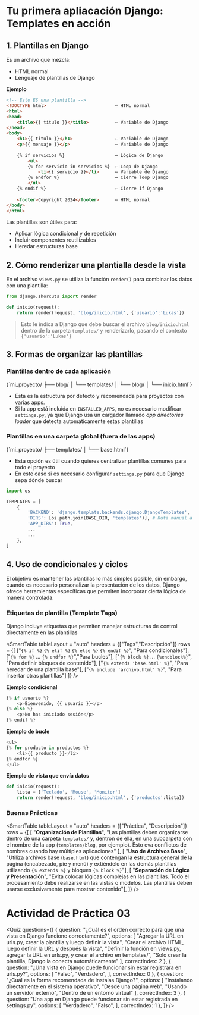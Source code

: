 # Tu primera apliacación Django: Templates en acción

## 1. Plantillas en Django

Es un archivo que mezcla: 

- HTML normal
- Lenguaje de plantillas de Django

**Ejemplo**

```html
<!-- Esto ES una plantilla -->
<!DOCTYPE html>                          ← HTML normal
<html>
<head>
    <title>{{ titulo }}</title>          ← Variable de Django
</head>
<body>
    <h1>{{ titulo }}</h1>                ← Variable de Django
    <p>{{ mensaje }}</p>                 ← Variable de Django
    
    {% if servicios %}                   ← Lógica de Django
        <ul>
        {% for servicio in servicios %}  ← Loop de Django
            <li>{{ servicio }}</li>      ← Variable de Django
        {% endfor %}                     ← Cierre loop Django
        </ul>
    {% endif %}                          ← Cierre if Django
    
    <footer>Copyright 2024</footer>      ← HTML normal
</body>
</html>
```

Las plantillas son útiles para:

- Aplicar lógica condicional y de repetición
- Incluir componentes reutilizables
- Heredar estructuras base

## 2. Cómo renderizar una plantialla desde la vista

En el archivo `views.py` se utiliza la función `render()` para combinar los datos con una plantilla: 

```python
from django.shorcuts import render

def inicio(request):
    return render(request, 'blog/inicio.html', {'usuario':'Lukas'})
```

> Esto le indica a Django que debe buscar el archivo `blog/inicio.html` dentro de la carpeta `templates/` y renderizarlo, pasando el contexto `{'usuario':'Lukas'}`


## 3. Formas de organizar las plantillas

### Plantillas dentro de cada aplicación

<TerminalOutput>
{`mi_proyecto/
├── blog/
│   └── templates/
│       └── blog/
│           └── inicio.html`}
</TerminalOutput>

- Esta es la estructura por defecto y recomendada para proyectos con varias apps.
- Si la app está incluída en `INSTALLED_APPS`, no es necesario modificar `settings.py`, ya que Django usa un cargador llamado *app directories loader* que detecta automáticamente estas plantillas

### Plantillas en una carpeta global (fuera de las apps)

<TerminalOutput>
{`mi_proyecto/
├── templates/
│   └── base.html`}
</TerminalOutput>

- Esta opción es útil cuando quieres centralizar plantillas comunes para todo el proyecto
- En este caso si es necesario configurar `settings.py` para que Django sepa dónde buscar

```python
import os

TEMPLATES = [
    {
        'BACKEND': 'django.template.backends.django.DjangoTemplates',
        'DIRS': [os.path.join(BASE_DIR, 'templates')], # Ruta manual a la carpeta global
        'APP_DIRS': True,
        ...
        ...
    },
]
```

## 4. Uso de condicionales y ciclos
El objetivo es mantener las plantillas lo más simples posible, sin embargo, cuando es necesario personalizar la presentación de los datos, Django ofrece herramientas específicas que permiten incorporar cierta lógica de manera controlada.

### Etiquetas de plantilla (Template Tags)
Django incluye etiquetas que permiten manejar estructuras de control directamente en las plantillas

<SmartTable
    tableLayout = "auto"
    headers = {["Tags","Descripción"]}
    rows = {[
        ["`{% if %}` `{% elif %}` `{% else %}` `{% endif %}`", "Para condicionales"],
        ["`{% for %}` ... `{% endfor %}`","Para bucles"],
        ["`{% block %}` ... `{%endblock%}`", "Para definir bloques de contenido"],
        ["`{% extends 'base.html' %}`", "Para heredar de una plantilla base"],
        ["`{% include 'archivo.html' %}`", "Para insertar otras plantillas"]
    ]}
/>

**Ejemplo condicional**
```python
{% if usuario %}
    <p>Bienvenido, {{ usuario }}</p>
{% else %}
    <p>No has iniciado sesión</p>
{% endif %}
```

**Ejemplo de bucle**
```python
<ul>
{% for producto in productos %}
    <li>{{ producto }}</li>
{% endfor %}    
</ul>
```

**Ejemplo de vista que envía datos**
```python
def inicio(request):
    lista = ['Teclado', 'Mouse', 'Monitor']
    return render(request, 'blog/inicio.html', {'productos':lista})
```

### Buenas Prácticas

<SmartTable
    tableLayout = "auto"
    headers = {["Práctica", "Descripción"]}
    rows = {[
        [
            "**Organización de Plantillas**", 
            "Las plantillas deben organizarse dentro de una carpeta `templates/` y, dentron de ella, en una subcarpeta con el nombre de la app (`templates/blog`, por ejemplo). Esto eva conflictos de nombres cuando hay múltiples aplicaciones"
            ],
        [
            "**Uso de Archivos Base**",
            "Utiliza archivos base (`base.html`) que contengan la estructura general de la página (encabezado, pie y menú) y extiéndelo en las demás plantillas utilizando `{% extends %}` y bloques `{% block %}`"],
        [
            "**Separación de Lógica y Presentación**",
            "Evita colocar lógicas complejas en las plantillas. Todo el procesamiento debe realizarse en las vistas o modelos. Las plantillas deben usarse exclusivamente para mostrar contenido"],
    ]}
/>

# Actividad de Práctica 03

<Quiz questions={[
	{
		question: "¿Cuál es el orden correcto para que una vista en Django funcione correctamente?",
		options: [
			"Agregar la URL en urls.py, crear la plantilla y luego definir la vista",
			"Crear el archivo HTML, luego definir la URL y después la vista",
			"Definir la función en views.py, agregar la URL en urls.py, y crear el archivo en templates/",
			"Solo crear la plantilla, Django la conecta automáticamente"
		],
		correctIndex: 2
	},
    {
		question: "¿Una vista en Django puede funcionar sin estar registrara en urls.py?",
		options: [
			"Falso",
			"Verdadero",
		],
		correctIndex: 0
	},
    {
		question: "¿Cuál es la forma recomendada de instalas Django?",
		options: [
			"Instalando directamente en el sistema operativo",
			"Desde una página web",
			"Usando un servidor externo",
			"Dentro de un entorno virtual"
		],
		correctIndex: 3
	},
    {
		question: "Una app en Django puede funcionar sin estar registrada en settings.py",
		options: [
			"Verdadero",
			"Falso",
		],
		correctIndex: 1
	},
]} />